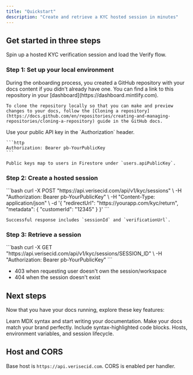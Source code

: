 ```yaml
---
title: "Quickstart"
description: "Create and retrieve a KYC hosted session in minutes"
---
```


## Get started in three steps

Spin up a hosted KYC verification session and load the Verify flow.

### Step 1: Set up your local environment

<AccordionGroup>
  <Accordion icon="copy" title="Clone your docs locally">
    During the onboarding process, you created a GitHub repository with your docs content if you didn't already have one. You can find a link to this repository in your [dashboard](https://dashboard.mintlify.com).
    
    To clone the repository locally so that you can make and preview changes to your docs, follow the [Cloning a repository](https://docs.github.com/en/repositories/creating-and-managing-repositories/cloning-a-repository) guide in the GitHub docs.
  </Accordion>
  <Accordion icon="key" title="Authentication">
    Use your public API key in the `Authorization` header.

    ```http
    Authorization: Bearer pb-YourPublicKey
    ```

    Public keys map to users in Firestore under `users.apiPublicKey`.
  </Accordion>
</AccordionGroup>

### Step 2: Create a hosted session

<AccordionGroup>
  <Accordion icon="rectangle-terminal" title="cURL example">
    ```bash
    curl -X POST "https://api.verisecid.com/api/v1/kyc/sessions" \
      -H "Authorization: Bearer pb-YourPublicKey" \
      -H "Content-Type: application/json" \
      -d '{
        "redirectUrl": "https://yourapp.com/kyc/return",
        "metadata": { "customerId": "12345" }
      }'
    ```

    Successful response includes `sessionId` and `verificationUrl`.
  </Accordion>
</AccordionGroup>

### Step 3: Retrieve a session

<Accordion icon="magnifying-glass" title="cURL example">
  ```bash
  curl -X GET "https://api.verisecid.com/api/v1/kyc/sessions/SESSION_ID" \
    -H "Authorization: Bearer pb-YourPublicKey"
  ```

  - 403 when requesting user doesn't own the session/workspace
  - 404 when the session doesn't exist
</Accordion>

## Next steps

Now that you have your docs running, explore these key features:

<CardGroup cols={2}>

<Card title="Write Content" icon="pen-to-square" href="/essentials/markdown">
  Learn MDX syntax and start writing your documentation.
</Card>

<Card title="Customize style" icon="palette" href="/essentials/settings">
  Make your docs match your brand perfectly.
</Card>

<Card title="Add code examples" icon="square-code" href="/essentials/code">
  Include syntax-highlighted code blocks.
</Card>

<Card title="Development" icon="wrench" href="/development">
  Hosts, environment variables, and session lifecycle.
</Card>

</CardGroup>

## Host and CORS

Base host is `https://api.verisecid.com`. CORS is enabled per handler.
